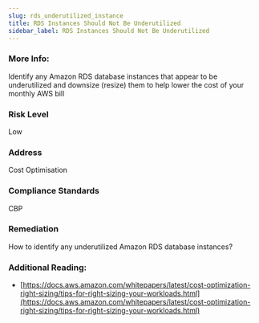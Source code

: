 ```yaml
---
slug: rds_underutilized_instance
title: RDS Instances Should Not Be Underutilized
sidebar_label: RDS Instances Should Not Be Underutilized
---
```


### More Info:

Identify any Amazon RDS database instances that appear to be underutilized and downsize (resize) them to help lower the cost of your monthly AWS bill

### Risk Level

Low

### Address

Cost Optimisation

### Compliance Standards

CBP

### Remediation

How to identify any underutilized Amazon RDS database instances?

### Additional Reading:

- [https://docs.aws.amazon.com/whitepapers/latest/cost-optimization-right-sizing/tips-for-right-sizing-your-workloads.html](https://docs.aws.amazon.com/whitepapers/latest/cost-optimization-right-sizing/tips-for-right-sizing-your-workloads.html) 

